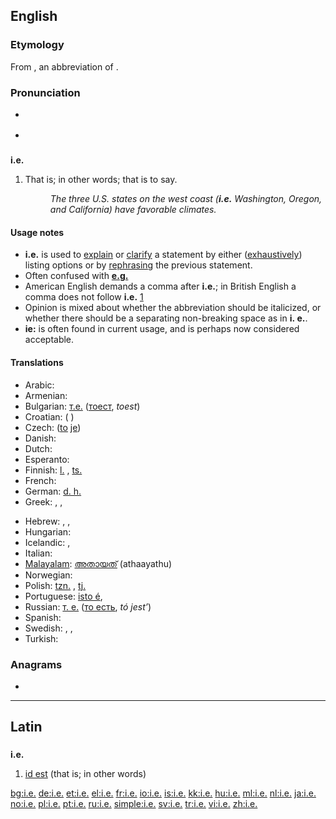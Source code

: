{{also|Appendix:Variations of "ie"}}
==English==

===Etymology===
From {{etyl|la}} {{term|i.e.|lang=la}}, an abbreviation of {{term|lang=la|id est||that is}}.

===Pronunciation===
* {{a|RP|US}} {{IPA|/ˌaɪˈiː/}}
* {{audio|en-us-i.e..ogg|Audio (US)}}

==={{abbreviation}}===
'''i.e.'''

# {{context|[[initialism]]}} That is; in other words; that is to say.
#: ''The three U.S. states on the west coast ('''i.e.''' Washington, Oregon, and California) have favorable climates.''

====Usage notes====
* '''i.e.''' is used to [[explain]] or [[clarify]] a statement by either ([[exhaustively]]) listing options or by [[rephrasing]] the previous statement.
* Often confused with '''[[e.g.]]'''
* American English demands a comma after '''i.e.'''; in British English a comma does not follow '''i.e.''' [http://dictionary.reference.com/help/faq/language/g58.html]
* Opinion is mixed about whether the abbreviation should be italicized, or whether there should be a separating non-breaking space as in '''i.&nbsp;e.'''.
* '''ie:''' is often found in current usage, and is perhaps now considered acceptable.

====Translations====
{{trans-top|that is}}
* Arabic: {{Arab|[[يعني]]}} {{IPAchar|(yáʕni)}}
* Armenian: {{t|hy|այսինքն|tr=aysink’n}}
* Bulgarian: [[т.е.]] ([[тоест]], ''toest'')
* Croatian: {{t-|hr|tj.}} ({{l|hr|to|tȏ}} {{l|hr|jest|jȅst}})
* Czech: {{t+|cs|tj.}} ([[to]] [[je]])
* Danish: {{t|da|dvs.}} {{qualifier|{{t|da|det}} {{t|da|vil}} {{t|da|sige}}}}
* Dutch: {{t-|nl|d.w.z.}} {{qualifier|[[dat]] [[wil]] [[zeggen]]}}
* Esperanto: {{t-|eo|t.e.|xs=Esperanto}}
* Finnish: [[l.]] {{qualifier|[[eli]]}}, [[ts.]] {{qualifier|[[toisin sanoen]]}}
* French: {{t+|fr|c.-à-d.}}
* German: [[d. h.]] {{qualifier|[[das heißt]]}}
* Greek: {{t|el|δηλαδή|tr=diladí|sc=Grek}} {{qualifier|abbrev. {{t|el|δηλ.|tr=dil.|sc=Grek}}}}, {{t|el|ήτοι|tr=ítoi|sc=Grek}}, {{t|el|τουτέστιν|tr=toutéstin|sc=Grek}}
{{trans-mid}}
* Hebrew: {{t|he|דהיינו|tr=deháinu}},  {{t|he|כלומר|tr=klomár}},  {{t|he|זאת אומרת|tr=zót oméret}}
* Hungarian: {{t+|hu|azaz}}
* Icelandic: {{t|is|þ.e.}} {{qualifier|{{t|is|það}} {{t|is|er}}}}, {{t|is|þ.e.a.s.}} {{qualifier|{{t|is|það}} {{t|is|er}} {{t|is|að}} {{t|is|segja}}}}
* Italian: {{t+|it|cioè}}
* [[Malayalam]]: [[അതായത്]] (athaayathu)
* Norwegian: {{t+|no|dvs.}}
* Polish: [[tzn.]] {{qualifier|[[to]] [[znaczy]]}}, [[tj.]] {{qualifier|[[to]] [[jest]]}}
* Portuguese: [[isto é]],  {{t|pt|ou seja}}
* Russian: [[т. е.]] ([[то есть]], ''tó jest’'')
* Spanish: {{t+|es|es decir}}
* Swedish: {{t|sv|dvs}}, {{t|sv|d v s}}, {{t|sv|d.v.s.}} {{qualifier|{{t|sv|det}} {{t|sv|vill}} {{t|sv|säga}}}}
* Turkish: {{t+|tr|yani}}
{{trans-bottom}}

===Anagrams===
* {{alphagram|[[EI#English|EI]]}}

----

==Latin==

==={{abbreviation|Latin}}===
'''i.e.'''

# [[id est]] (that is; in other words)

[[bg:i.e.]]
[[de:i.e.]]
[[et:i.e.]]
[[el:i.e.]]
[[fr:i.e.]]
[[io:i.e.]]
[[is:i.e.]]
[[kk:i.e.]]
[[hu:i.e.]]
[[ml:i.e.]]
[[nl:i.e.]]
[[ja:i.e.]]
[[no:i.e.]]
[[pl:i.e.]]
[[pt:i.e.]]
[[ru:i.e.]]
[[simple:i.e.]]
[[sv:i.e.]]
[[tr:i.e.]]
[[vi:i.e.]]
[[zh:i.e.]]